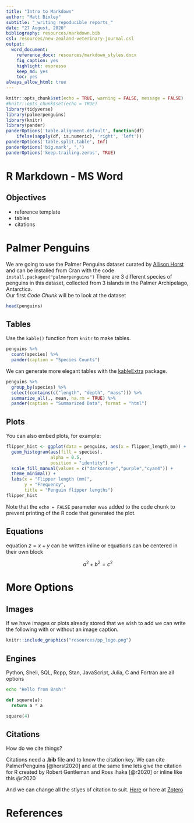 ```yaml
---
title: "Intro to Markdown"
author: "Matt Bixley"
subtitle: "_writing repoducible reports_"
date: "27 August, 2020"
bibliography: resources/markdown.bib
csl: resources/new-zealand-veterinary-journal.csl
output: 
  word_document: 
    reference_docx: resources/markdown_styles.docx
    fig_caption: yes
    highlight: espresso
    keep_md: yes
    toc: yes
always_allow_html: true
---
```


```r
knitr::opts_chunk$set(echo = TRUE, warning = FALSE, message = FALSE)
#knitr::opts_chunk$set(echo = TRUE)
library(tidyverse)
library(palmerpenguins)
library(knitr)
library(pander)
panderOptions('table.alignment.default', function(df)
    ifelse(sapply(df, is.numeric), 'right', 'left'))
panderOptions('table.split.table', Inf)
panderOptions('big.mark', ",")
panderOptions('keep.trailing.zeros', TRUE)
```

# R Markdown - MS Word

## Objectives
- reference template
- tables
- citations


# Palmer Penguins

We are going to use the Palmer Penguins dataset curated by [Allison Horst](https://github.com/allisonhorst/palmerpenguins) and can be installed from Cran with the code `install.packages("palmerpenguins")` There are 3 different species of penguins in this dataset, collected from 3 islands in the Palmer Archipelago, Antarctica.
<br>
Our first *Code Chunk* will be to look at the dataset 

```r
head(penguins)
```

## Tables  

Use the `kable()` function from `knitr` to make tables.

```r
penguins %>% 
  count(species) %>% 
  pander(caption = "Species Counts")
```

We can generate more elegant tables with the [kableExtra](https://haozhu233.github.io/kableExtra/awesome_table_in_html.html#overview) package.

```r
penguins %>% 
  group_by(species) %>% 
  select(contains(c("length", "depth", "mass"))) %>% 
  summarize_all(., mean, na.rm = TRUE) %>%
  pander(caption = "Summarized Data", format = "html")
```

## Plots

You can also embed plots, for example:

```r
flipper_hist <- ggplot(data = penguins, aes(x = flipper_length_mm)) +
  geom_histogram(aes(fill = species), 
                 alpha = 0.5, 
                 position = "identity") +
  scale_fill_manual(values = c("darkorange","purple","cyan4")) +
  theme_minimal() +
  labs(x = "Flipper length (mm)",
       y = "Frequency",
       title = "Penguin flipper lengths")
flipper_hist
```

Note that the `echo = FALSE` parameter was added to the code chunk to prevent printing of the R code that generated the plot.

## Equations  

equation $z = x + y$ can be written inline or equations can be centered in their own block

$$a^2 + b^2 = c^2$$

# More Options

## Images  

If we have images or plots already stored that we wish to add we can write the following with or without an image caption.

```r
knitr::include_graphics("resources/pp_logo.png")
```

## Engines

Python, Shell, SQL, Rcpp, Stan, JavaScript, Julia, C and Fortran are all options

```bash
echo "Hello from Bash!"
```

```python
def square(a):
  return a * a

square(4)  
```

## Citations
How do we cite things?

Citations need a **.bib** file and to know the citation key. We can cite PalmerPenguins [@horst2020] and at the same time lets give the citation for R created by Robert Gentleman and Ross Ihaka [@r2020] or inline like this @r2020

And we can change all the stlyes of citation to suit. [Here](https://citationstyles.org/) or here at [Zotero](https://www.zotero.org/styles) 

# References